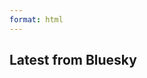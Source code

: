 ```yaml
---
format: html
---
```


## Latest from Bluesky

```{=html}
<script async src="https://cdn.jsdelivr.net/npm/bsky-embed/dist/bsky-embed.es.js" type="module"></script>
```

<bsky-embed
  username="guillaume-papuga.bsky.social"
  limit="5"
  mode="light"
  link-target="_blank"
></bsky-embed>

